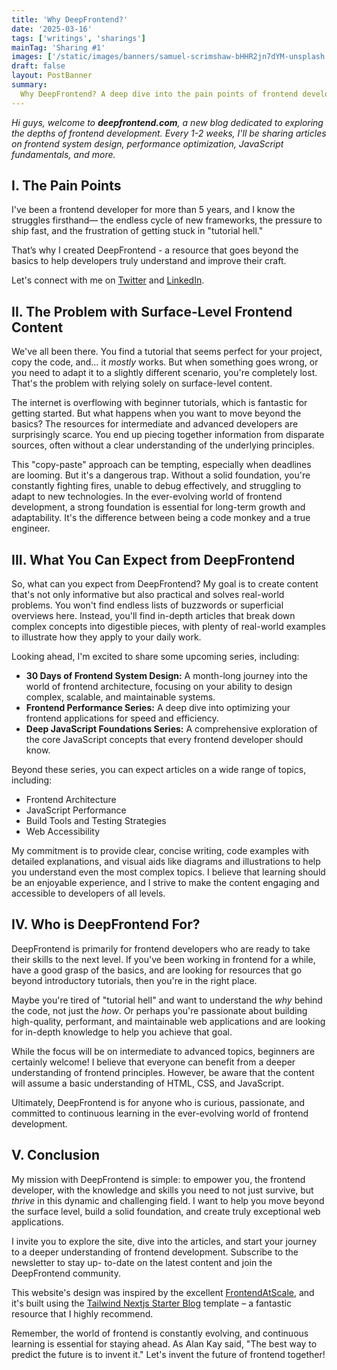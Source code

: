 ```yaml
---
title: 'Why DeepFrontend?'
date: '2025-03-16'
tags: ['writings', 'sharings']
mainTag: 'Sharing #1'
images: ['/static/images/banners/samuel-scrimshaw-bHHR2jn7dYM-unsplash.jpg']
draft: false
layout: PostBanner
summary:
  Why DeepFrontend? A deep dive into the pain points of frontend development and the need for in-depth, practical resources.
---
```

*Hi guys, welcome to **deepfrontend.com**, a new blog dedicated to exploring the depths of frontend development. Every 1-2 weeks, I'll be sharing articles on frontend system design, performance optimization, JavaScript fundamentals, and more.*

## I. The Pain Points

I've been a frontend developer for more than 5 years, and I know the struggles firsthand—
the endless cycle of new frameworks, the pressure to ship fast, and the frustration of
getting stuck in "tutorial hell."

That’s why I created DeepFrontend - a resource that goes beyond the basics to help
developers truly understand and improve their craft.

Let's connect with me on [Twitter](https://x.com/chihuahua_dev) and [LinkedIn](https://www.linkedin.com/in/phillip99/).

## II. The Problem with Surface-Level Frontend Content

We've all been there. You find a tutorial that seems perfect for your project, copy
the code, and... it _mostly_ works. But when something goes wrong, or you need to adapt
it to a slightly different scenario, you're completely lost. That's the problem with
relying solely on surface-level content.

The internet is overflowing with beginner tutorials, which is fantastic for getting
started. But what happens when you want to move beyond the basics? The resources for
intermediate and advanced developers are surprisingly scarce. You end up piecing together
information from disparate sources, often without a clear understanding of the underlying
principles.

This "copy-paste" approach can be tempting, especially when deadlines are looming. But
it's a dangerous trap. Without a solid foundation, you're constantly fighting fires,
unable to debug effectively, and struggling to adapt to new technologies. In the
ever-evolving world of frontend development, a strong foundation is essential for
long-term growth and adaptability. It's the difference between being a code monkey
and a true engineer.

## III. What You Can Expect from DeepFrontend

So, what can you expect from DeepFrontend? My goal is to create content that's not
only informative but also practical and solves real-world problems. You won't find
endless lists of buzzwords or superficial overviews here. Instead, you'll find in-depth
articles that break down complex concepts into digestible pieces, with plenty of real-world
examples to illustrate how they apply to your daily work.

Looking ahead, I'm excited to share some upcoming series, including:

- **30 Days of Frontend System Design:** A month-long journey into the world of frontend
  architecture, focusing on your ability to design complex, scalable, and maintainable systems.
- **Frontend Performance Series:** A deep dive into optimizing your frontend applications
  for speed and efficiency.
- **Deep JavaScript Foundations Series:** A comprehensive exploration of the core
  JavaScript concepts that every frontend developer should know.

Beyond these series, you can expect articles on a wide range of topics, including:

- Frontend Architecture
- JavaScript Performance
- Build Tools and Testing Strategies
- Web Accessibility

My commitment is to provide clear, concise writing, code examples with detailed
explanations, and visual aids like diagrams and illustrations to help you understand
even the most complex topics. I believe that learning should be an enjoyable experience,
and I strive to make the content engaging and accessible to developers of all levels.

## IV. Who is DeepFrontend For?

DeepFrontend is primarily for frontend developers who are ready to take their skills
to the next level. If you've been working in frontend for a while, have a good grasp
of the basics, and are looking for resources that go beyond introductory tutorials,
then you're in the right place.

Maybe you're tired of "tutorial hell" and want to understand the _why_ behind the code,
not just the _how_. Or perhaps you're passionate about building high-quality, performant,
and maintainable web applications and are looking for in-depth knowledge to help you
achieve that goal.

While the focus will be on intermediate to advanced topics, beginners are certainly
welcome! I believe that everyone can benefit from a deeper understanding of frontend
principles. However, be aware that the content will assume a basic understanding of
HTML, CSS, and JavaScript.

Ultimately, DeepFrontend is for anyone who is curious, passionate, and committed to
continuous learning in the ever-evolving world of frontend development.

## V. Conclusion

My mission with DeepFrontend is simple: to empower you, the frontend developer, with
the knowledge and skills you need to not just survive, but _thrive_ in this dynamic and
challenging field. I want to help you move beyond the surface level, build a solid
foundation, and create truly exceptional web applications.

I invite you to explore the site, dive into the articles, and start your journey to a
deeper understanding of frontend development. Subscribe to the newsletter to stay up-
to-date on the latest content and join the DeepFrontend community.

This website's design was inspired by the excellent
[FrontendAtScale](https://frontendatscale.com/), and it's built using the
[Tailwind Nextjs Starter Blog](https://github.com/timlrx/tailwind-nextjs-starter-blog)
template – a fantastic resource that I highly recommend.

Remember, the world of frontend is constantly evolving, and continuous learning is
essential for staying ahead. As Alan Kay said, "The best way to predict the future is to
invent it." Let's invent the future of frontend together!
